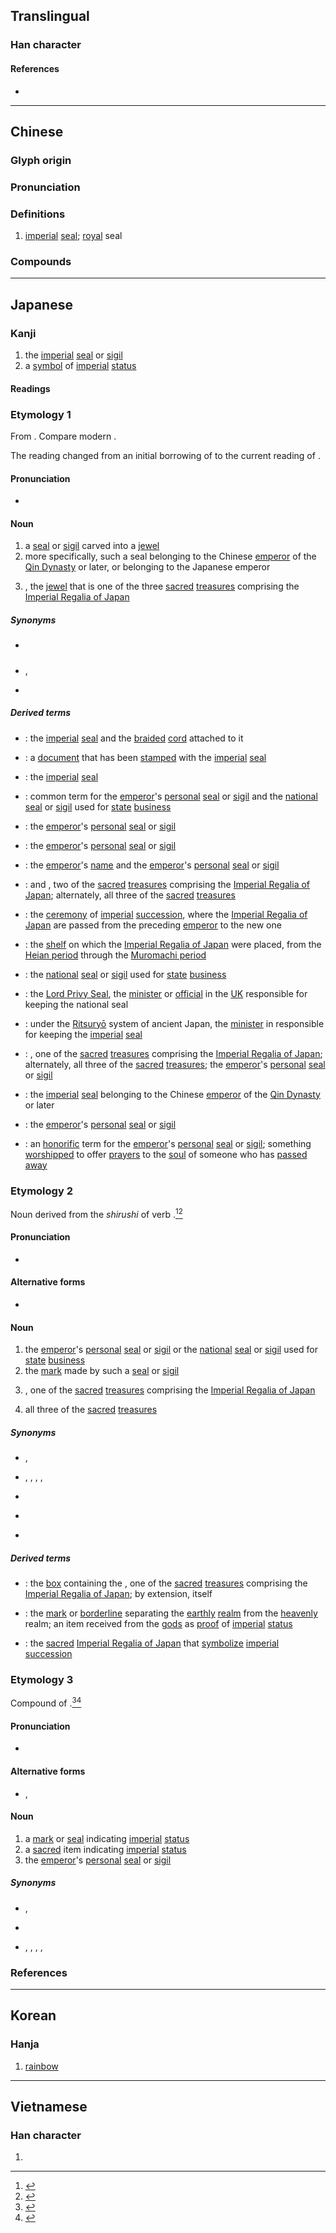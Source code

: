 {{also|玺}}
{{character info/new}}
==Translingual==

===Han character===
{{Han char|rn=96|rad=玉|as=14|sn=19|four=10103|canj=MBMGI|ids=⿱爾玉}}

====References====
* {{Han ref|kx=0744.150|dkj=21309|dj=1153.020|hdz=21144.050|uh=74BD|ud=29885|bh=C3A2|bd=50082}}

----

==Chinese==
{{zh-forms|s=玺|alt=鉨}}

===Glyph origin===
{{Han etym}}

===Pronunciation===
{{zh-pron
|m=xǐ
|m-s=
|c=saai2
|c-t=
|g=
|h=gd=sê3
|j=
|mb=
|md=
|mn=sú
|mn-t=si2
|w=
|x=
|mc=y
|oc=y
|cat=n
}}

===Definitions===
{{zh-hanzi}}

# {{lb|zh|historical}} [[imperial]] [[seal]]; [[royal]] seal

===Compounds===
{{zh-der|傳國璽|古璽文|國璽|璽印文字|璽書|璽綬|璽節|玉璽|符璽}}

----

==Japanese==

===Kanji===
{{ja-kanji|grade=c|rs=玉14}}

# the [[imperial]] [[seal]] or [[sigil]]
# a [[symbol]] of [[imperial]] [[status]]

====Readings====
{{ja-readings
|goon=し
|kanon=し
|kanyoon=じ
|kun=しるし-, みしるし
}}

===Etymology 1===
From {{etyl|ltc|ja|sort=し'}} {{ltc-l|璽}}. Compare modern {{cog|cmn|-}} {{zh-l|璽}}.

The reading changed from an initial borrowing of {{IPAchar|/shi/|[ɕi]}} to the current reading of {{IPAchar|/ji/|[d͡ʑi]}}.

====Pronunciation====
* {{ja-pron|じ|y=o}}

====Noun====
{{ja-noun|じ|hhira=}}

# a [[seal]] or [[sigil]] carved into a [[jewel]]
# more specifically, such a seal belonging to the Chinese [[emperor]] of the [[w:Qin Dynasty|Qin Dynasty]] or later, or belonging to the Japanese emperor
# {{ja-l|八尺瓊曲玉||Yasakani no Magatama}}, the [[jewel]] that is one of the three [[sacred]] [[treasure]]s comprising the [[w:Imperial Regalia of Japan|Imperial Regalia of Japan]]

=====Synonyms=====
* {{sense|carved jewel}} {{ja-r|玉%璽|ぎょく%じ}}
* {{sense|imperial seal}} {{ja-r|玉%璽|ぎょく%じ}}, {{ja-r|御%璽|ぎょ%じ}}
* {{sense|imperial regalia}} {{ja-r|八%尺%瓊%曲%玉|^や%さか%に の% ^まが%たま}}

=====Derived terms=====
{{der-top}}
* {{ja-r|璽綬|じじゅ}}: the [[imperial]] [[seal]] and the [[braid]]ed [[cord]] attached to it
* {{ja-r|璽書|じしょ}}: a [[document]] that has been [[stamp]]ed with the [[imperial]] [[seal]]
* {{ja-r|璽符|じふ}}: the [[imperial]] [[seal]]
{{der-mid}}
* {{ja-r|印璽|いんじ}}: common term for the [[emperor]]'s [[personal]] [[seal]] or [[sigil]] and the [[national]] [[seal]] or [[sigil]] used for [[state]] [[business]]
* {{ja-r|玉%璽|ぎょく%じ}}: the [[emperor]]'s [[personal]] [[seal]] or [[sigil]]
* {{ja-r|御%璽|ぎょ%じ}}: the [[emperor]]'s [[personal]] [[seal]] or [[sigil]]
* {{ja-r|御名 御璽|ぎょめい ぎょじ}}: the [[emperor]]'s [[name]] and the [[emperor]]'s [[personal]] [[seal]] or [[sigil]]
* {{ja-r|剣璽|けんじ}}: {{ja-l|草薙の剣||Kusanagi no Tsurugi}} and {{ja-l|八尺瓊勾玉||Yasakani no Magatama}}, two of the [[sacred]] [[treasure]]s comprising the [[w:Imperial Regalia of Japan|Imperial Regalia of Japan]]; alternately, all three of the [[sacred]] [[treasure]]s
* {{ja-r|剣璽 渡御|けんじ とぎょ}}: the [[ceremony]] of [[imperial]] [[succession]], where the [[w:Imperial Regalia of Japan|Imperial Regalia of Japan]] are passed from the preceding [[emperor]] to the new one
* {{ja-r|剣璽 の 案|けんじ の あん}}: the [[shelf]] on which the [[w:Imperial Regalia of Japan|Imperial Regalia of Japan]] were placed, from the [[w:Heian period|Heian period]] through the [[w:Muromachi period|Muromachi period]]
* {{ja-r|国%璽|こ%くじ}}: the [[national]] [[seal]] or [[sigil]] used for [[state]] [[business]]
* {{ja-r|国%璽 尚書|こ%くじ しょうしょ}}: the [[Lord Privy Seal]], the [[minister]] or [[official]] in the [[UK]] responsible for keeping the national seal
* {{ja-r|掌璽官|しょうじかん}}: under the [[w:Ritsuryō|Ritsuryō]] system of ancient Japan, the [[minister]] in responsible for keeping the [[imperial]] [[seal]]
* {{ja-r|神璽|しんじ}}: {{ja-l|八尺瓊勾玉||Yasakani no Magatama}}, one of the [[sacred]] [[treasure]]s comprising the [[w:Imperial Regalia of Japan|Imperial Regalia of Japan]]; alternately, all three of the [[sacred]] [[treasure]]s; the [[emperor]]'s [[personal]] [[seal]] or [[sigil]]
* {{ja-r|伝国 の 璽|でんこく の じ}}: the [[imperial]] [[seal]] belonging to the Chinese [[emperor]] of the [[w:Qin Dynasty|Qin Dynasty]] or later
* {{ja-r|宝璽|ほうじ}}: the [[emperor]]'s [[personal]] [[seal]] or [[sigil]]
* {{ja-r|霊璽|れいじ}}: an [[honorific]] term for the [[emperor]]'s [[personal]] [[seal]] or [[sigil]]; something [[worship]]ped to offer [[prayer]]s to the [[soul]] of someone who has [[pass away|passed away]]
{{der-bottom}}

===Etymology 2===
Noun derived from the {{m|ja|連用形|tr=ren'yōkei||stem form}} ''shirushi'' of verb {{m|ja|印す|tr=shirusu||to stamp with a seal or sigil; to mark or brand}}.<ref name="KDJ">{{R:Kokugo Dai Jiten}}</ref><ref name="DJR">{{R:Daijirin}}</ref>

====Pronunciation====
* {{ja-pron|しるし|acc=h|y=k|acc_ref=NHK}}

====Alternative forms====
* {{ja-l|印}}

====Noun====
{{ja-noun|しるし}}

# the [[emperor]]'s [[personal]] [[seal]] or [[sigil]] or the [[national]] [[seal]] or [[sigil]] used for [[state]] [[business]]
# the [[mark]] made by such a [[seal]] or [[sigil]]
# {{ja-l|八尺瓊勾玉||Yasakani no Magatama}}, one of the [[sacred]] [[treasure]]s comprising the [[w:Imperial Regalia of Japan|Imperial Regalia of Japan]]
# all three of the [[sacred]] [[treasure]]s

=====Synonyms=====
* {{sense|imperial seal}} {{ja-l|印璽|いんじ|inji}}, {{ja-l|御璽|ぎょじ|gyoji}}
* {{sense|emperor's seal}} {{ja-l|印璽|いんじ|inji}}, {{ja-l|御璽|ぎょじ|gyoji}}, {{ja-l|璽符|じふ|jifu}}, {{ja-l|宝璽|ほうじ|hōji}}, {{ja-l|霊璽|れいじ|reiji}}
* {{sense|national seal}} {{ja-l|国璽|こくじ|kokuji}}
* {{sense|imperial regalia}} {{ja-l|八尺瓊勾玉|やさかにのまがたま|Yasakani no Magatama}}
* {{sense|all three imperial regalia}} {{ja-l|三種の神器|さんしゅのしんき|Sanshu no Shinki}}

=====Derived terms=====
{{der-top}}
* {{ja-l|璽の御筥|しるしのみはこ|shirushi no mihako}}: the [[box]] containing the {{ja-l|八尺瓊勾玉||Yasakani no Magatama}}, one of the [[sacred]] [[treasure]]s comprising the [[w:Imperial Regalia of Japan|Imperial Regalia of Japan]]; by extension, {{ja-l|八尺瓊勾玉||Yasakani no Magatama}} itself
{{der-mid}}
* {{ja-l|天つ璽|あまつしるし|ama tsu shirushi}}: the [[mark]] or [[borderline]] separating the [[earthly]] [[realm]] from the [[heavenly]] realm; an item received from the [[god]]s as [[proof]] of [[imperial]] [[status]]
* {{ja-l|御璽|みしるし|mishirushi}}: the [[sacred]] [[w:Imperial Regalia of Japan|Imperial Regalia of Japan]] that [[symbolize]] [[imperial]] [[succession]]
{{der-bottom}}

===Etymology 3===
Compound of {{prefix|ja|sort=みしるし|御|tr1=mi|pos1=honorific prefix|璽|tr2=shirushi|t2=imperial mark, seal, or sigil}}.<ref name="KDJ">{{R:Kokugo Dai Jiten}}</ref><ref name="DJR">{{R:Daijirin}}</ref>

====Pronunciation====
* {{ja-pron|みしるし|y=k}}

====Alternative forms====
* {{ja-l|御璽}}, {{ja-l|御印}}

====Noun====
{{ja-noun|みしるし}}

# a [[mark]] or [[seal]] indicating [[imperial]] [[status]]
# a [[sacred]] item indicating [[imperial]] [[status]]
# the [[emperor]]'s [[personal]] [[seal]] or [[sigil]]

=====Synonyms=====
* {{sense|imperial seal}} {{ja-l|印璽|いんじ|inji}}, {{ja-l|御璽|ぎょじ|gyoji}}
* {{sense|sacred item}} {{ja-l|神器|しんき|shinki}}
* {{sense|emperor's seal}} {{ja-l|印璽|いんじ|inji}}, {{ja-l|御璽|ぎょじ|gyoji}}, {{ja-l|璽符|じふ|jifu}}, {{ja-l|宝璽|ほうじ|hōji}}, {{ja-l|霊璽|れいじ|reiji}}

===References===
<references/>

----

==Korean==

===Hanja===
{{ko-hanja|hangeul=새|eumhun=|rv=sae|mr=sae|y=say}}

# [[rainbow]]

----

==Vietnamese==

===Han character===
{{vi-hantu|[[tỉ]], [[tỷ]]|rs=玉14}}

# {{defn|lang=vi|sort=玉14}}
